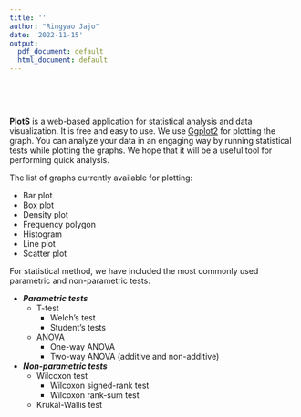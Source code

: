 ```yaml
---
title: ''
author: "Ringyao Jajo"
date: '2022-11-15'
output:
  pdf_document: default
  html_document: default
---
```


<!-- ```{r setup, include=FALSE} -->
<!-- knitr::opts_chunk$set(echo = TRUE) -->
<!-- ``` -->

<br>


<br>


**PlotS** is a web-based application for statistical analysis and data visualization. It is free and easy to use. We use [Ggplot2](https://ggplot2.tidyverse.org/) for plotting the graph. You can analyze your data in an engaging way by running statistical tests while plotting the graphs. We hope that it will be a useful tool for performing quick analysis. 

The list of graphs currently available for plotting:

+ Bar plot
+ Box plot
+ Density plot
+ Frequency polygon
+ Histogram
+ Line plot
+ Scatter plot

For statistical method, we have included the most commonly used parametric and non-parametric tests:

+ _**Parametric tests**_
  + T-test 
    + Welch's test
    + Student's tests
  + ANOVA
    + One-way ANOVA
    + Two-way ANOVA (additive and non-additive)

+ _**Non-parametric tests**_
  + Wilcoxon test
    + Wilcoxon signed-rank test
    + Wilcoxon rank-sum test
  + Krukal-Wallis test
  
